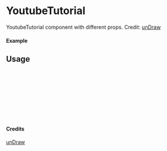 
<Meta of={YoutubeTutorial} title="unDraw/YoutubeTutorial" />

# YoutubeTutorial

YoutubeTutorial component with different props.
Credit: [unDraw](https://undraw.co/illustrations)

#### Example

<Canvas of={YoutubeTutorial.Primary} />

## Usage

```ts
import { YoutubeTutorial } from "yadl-ui";

const Example = () => {
  return (
      <YoutubeTutorial />
  );
};

export default Example;
```

#### Credits
[unDraw](https://undraw.co/illustrations)

